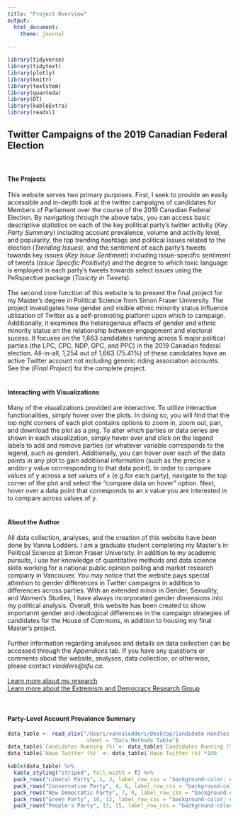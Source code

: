 ```yaml
---
title: "Project Overview"
output:
  html_document:
    theme: journal
    
---
```

```r
library(tidyverse)
library(tidytext)
library(plotly)
library(knitr)
library(textstem)
library(quanteda)
library(DT)
library(kableExtra)
library(readxl)
```

## Twitter Campaigns of the 2019 Canadian Federal Election

<br>

#### The Projects

This website serves two primary purposes. First, I seek to provide an easily accessible and in-depth look at the twitter campaigns of candidates for Members of Parliament over the course of the 2019 Canadian Federal Election. By navigating through the above tabs, you can access basic descriptive statistics on each of the key political party's twitter activity (*Key Party Summary*) including account prevalence, volume and activity level, and popularity, the top trending hashtags and political issues related to the election (*Trending Issues*), and the sentiment of each party's tweets towards key issues (*Key Issue Sentiment*) including issue-specific sentiment of tweets (*Issue Specific Positivity*) and the degree to which toxic language is employed in each party's tweets towards select issues using the PeRspective package (*Toxicity in Tweets*).
<br>
<br>
The second core function of this website is to present the final project for my Master's degree in Political Science from Simon Fraser University. The project investigates how gender and visible ethnic minority status influence utilization of Twitter as a self-promoting platform upon which to campaign. Additionally, it examines the heterogenous effects of gender and ethnic minority status on the relationship between engagement and electoral sucess. It focuses on the 1,663 candidates running across 5 major political parties (the LPC, CPC, NDP, GPC, and PPC) in the 2019 Canadian federal election. All-in-all, 1,254 out of 1,663 (75.41%) of these candidates have an active Twitter account not including generic riding association accounts. See the (*Final Project*) for the complete project.
<br>
<br>

#### Interacting with Visualizations

Many of the visualizations provided are interactive. To utilize interactive functionalities, simply hover over the plots. In doing so, you will find that the top right corners of each plot contains options to zoom in, zoom out, pan, and download the plot as a png. To alter which parties or data series are shown in each visualization, simply hover over and click on the legend labels to add and remove parties (or whatever variable corresponds to the legend, such as gender). Additionally, you can hover over each of the data points in any plot to gain additional information (such as the precise x and/or y value corrresponding to that data point). In order to compare values of y across a set values of x (e.g.for each party), navigate to the top corner of the plot and select the "compare data on hover" option. Next, hover over a data point that corresponds to an x value you are interested in to compare across values of y.
<br>
<br>

#### About the Author

All data collection, analyses, and the creation of this website have been done by Vanna Lodders. I am a graduate student completing my Master's in Political Science at Simon Fraser University. In addition to my academic pursuits, I use her knowledge of quantitative methods and data science skills working for a national public opinion polling and market research company in Vancouver. You may notice that the website pays special attention to gender differences in Twitter campaigns in addition to differences across parties. With an extended minor in Gender, Sexuality, and Women's Studies, I have always incorporated gender dimensions into my political analysis. Overall, this website has been created to show importannt gender and ideological differences in the campaign strategies of candidates for the House of Commons, in addition to housing my final Master's project.
<br>
<br>
Further information regarding analyses and details on data collection can be accessed through the *Appendices* tab. If you have any questions or comments about the website, analyses, data collection, or otherwise, please contact *vlodders@sfu.ca*.  
<br>
[Learn more about my research](https://politicsofextremism.com/people/)  
[Learn more about the Extremism and Democracy Research Group](https://politicsofextremism.com)  

<br>

#### Party-Level Account Prevalence Summary

```r
data_table <- read_xlsx("/Users/vannalodders/Desktop/Candidate Handles w Ethnicity.xlsx",
                         sheet = "Data Methods Table")
data_table$`Candidates Running (%)`<- data_table$`Candidates Running (%)`*100
data_table$`Have Twitter (%)` <- data_table$`Have Twitter (%)`*100

kable(data_table) %>%
  kable_styling("striped", full_width = T) %>%
  pack_rows("Liberal Party", 1, 3, label_row_css = "background-color: #8b1a1a; color: #fff;") %>%
  pack_rows("Conservative Party", 4, 6, label_row_css = "background-color: #36648B; color: #fff;") %>%
  pack_rows("New Democratic Party", 7, 9, label_row_css = "background-color: #CD6600; color: #fff;") %>%
  pack_rows("Green Party", 10, 12, label_row_css = "background-color: #556B2F; color: #fff;") %>%
  pack_rows("People's Party", 13, 15, label_row_css = "background-color: #000; color: #fff;")

```

